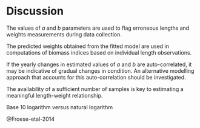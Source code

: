 # Discussion

The values of $a$ and $b$ parameters are used to flag erroneous lengths and weights measurements during data collection.

The predicted weights obtained from the fitted model are used in computations of biomass indices based on individual length observations. 

If the yearly changes in estimated values of $a$ and $b$ are auto-correlated, it may be indicative of gradual changes in condition. An alternative modelling approach that accounts for this auto-correlation should be investigated.

The availability of a sufficient number of samples is key to estimating a meaningful length-weight relationship.

Base 10 logarithm versus natural logarithm

@Froese-etal-2014


\clearpage
